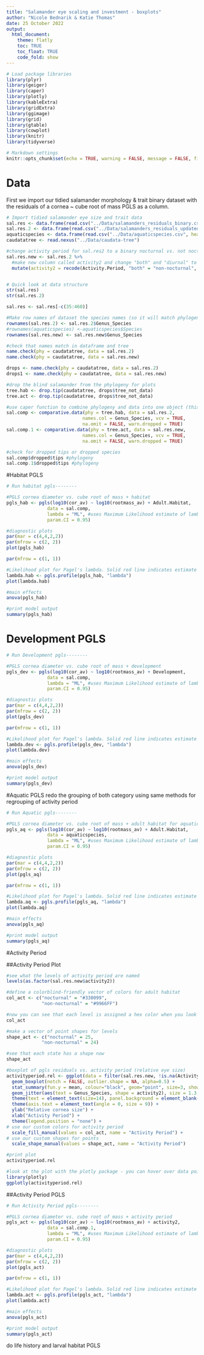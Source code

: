 ```yaml
---
title: "Salamander eye scaling and investment - boxplots"
author: "Nicole Bednarik & Katie Thomas"
date: 25 October 2022
output:
  html_document:
    theme: flatly
    toc: TRUE
    toc_float: TRUE
    code_fold: show
---
```


```r

# Load package libraries
library(plyr)
library(geiger)
library(caper)
library(plotly)
library(kableExtra)
library(gridExtra)
library(ggimage)
library(grid)
library(gtable)
library(cowplot)
library(knitr)
library(tidyverse)

# Markdown settings
knitr::opts_chunk$set(echo = TRUE, warning = FALSE, message = FALSE, fig.height = 4.5, fig.width=8)

```

# Data

First we import our tidied salamander morphology & trait binary dataset with the residuals of a cornea ~ cube root of mass PGLS as a column.

```r

# Import tidied salamander eye size and trait data
sal.res <- data.frame(read.csv("../Data/salamanders_residuals_binary.csv", header=TRUE, na.strings=c("", "NA", " ","<1")))
sal.res.2 <- data.frame(read.csv("../Data/salamanders_residuals_updated.csv", header=TRUE, na.strings=c("", "NA", " ", "<1")))
aquaticspecies <- data.frame(read.csv("../Data/aquaticspecies.csv", header=TRUE, na.strings=c("", "NA", " ", "<1")))
caudatatree <- read.nexus("../Data/caudata-tree")

#change activity period for sal.res2 to a binary nocturnal vs. not nocturnal
sal.res.new <- sal.res.2 %>%
  #make new column called activity2 and change "both" and "diurnal" to "non-nocturnal"
  mutate(activity2 = recode(Activity.Period, "both" = "non-nocturnal", "diurnal" = "non-nocturnal", "nocturnal" = "nocturnal"))


# Quick look at data structure
str(sal.res)
str(sal.res.2)

sal.res <- sal.res[-c(35:460)]

#Make row names of dataset the species names (so it will match phylogeny tips)
rownames(sal.res.2) <- sal.res.2$Genus_Species
#rownames(aquaticspecies) <-aquaticspecies$Species
rownames(sal.res.new) <- sal.res.new$Genus_Species

#check that names match in dataframe and tree
name.check(phy = caudatatree, data = sal.res.2)
name.check(phy = caudatatree, data = sal.res.new)

drops <- name.check(phy = caudatatree, data = sal.res.2)
drops1 <- name.check(phy = caudatatree, data = sal.res.new)

#drop the blind salamander from the phylogeny for plots
tree.hab <- drop.tip(caudatatree, drops$tree_not_data)
tree.act <- drop.tip(caudatatree, drops$tree_not_data)

#use caper function to combine phylogeny and data into one object (this function also matches species names in tree and dataset)
sal.comp <- comparative.data(phy = tree.hab, data = sal.res.2, 
                            names.col = Genus_Species, vcv = TRUE, 
                            na.omit = FALSE, warn.dropped = TRUE)
sal.comp.1 <- comparative.data(phy = tree.act, data = sal.res.new, 
                            names.col = Genus_Species, vcv = TRUE, 
                            na.omit = FALSE, warn.dropped = TRUE)

#check for dropped tips or dropped species
sal.comp$dropped$tips #phylogeny
sal.comp.1$dropped$tips #phylogeny

```

#Habitat PGLS

```r
# Run habitat pgls--------

#PGLS cornea diameter vs. cube root of mass + habitat
pgls_hab <- pgls(log10(cor_av) ~ log10(rootmass_av) + Adult.Habitat,
               data = sal.comp, 
               lambda = "ML", #uses Maximum Likelihood estimate of lambda
               param.CI = 0.95)

#diagnostic plots
par(mar = c(4,4,2,2))
par(mfrow = c(2, 2))
plot(pgls_hab)

par(mfrow = c(1, 1))

#Likelihood plot for Pagel's lambda. Solid red line indicates estimate for lambda and broken red lines indcaite the 95% confidence interval
lambda.hab <- pgls.profile(pgls_hab, "lambda")
plot(lambda.hab)
```

```r
#main effects
anova(pgls_hab)

#print model output 
summary(pgls_hab)
```
# Development PGLS

```r
# Run Development pgls--------

#PGLS cornea diameter vs. cube root of mass + development
pgls_dev <- pgls(log10(cor_av) ~ log10(rootmass_av) + Development,
               data = sal.comp, 
               lambda = "ML", #uses Maximum Likelihood estimate of lambda
               param.CI = 0.95)

#diagnostic plots
par(mar = c(4,4,2,2))
par(mfrow = c(2, 2))
plot(pgls_dev)

par(mfrow = c(1, 1))

#Likelihood plot for Pagel's lambda. Solid red line indicates estimate for lambda and broken red lines indcaite the 95% confidence interval
lambda.dev <- pgls.profile(pgls_dev, "lambda")
plot(lambda.dev)

```

```r
#main effects
anova(pgls_dev)

#print model output 
summary(pgls_dev)
```

#Aquatic PGLS
redo the grouping of both category using same methods for regrouping of activity period
```r
# Run Aquatic pgls--------

#PGLS cornea diameter vs. cube root of mass + adult habitat for aquatic species
pgls_aq <- pgls(log10(cor_av) ~ log10(rootmass_av) + Adult.Habitat,
               data = aquaticspecies, 
               lambda = "ML", #uses Maximum Likelihood estimate of lambda
               param.CI = 0.95)

#diagnostic plots
par(mar = c(4,4,2,2))
par(mfrow = c(2, 2))
plot(pgls_aq)

par(mfrow = c(1, 1))

#Likelihood plot for Pagel's lambda. Solid red line indicates estimate for lambda and broken red lines indcaite the 95% confidence interval
lambda.aq <- pgls.profile(pgls_aq, "lambda")
plot(lambda.aq)

```

```r
#main effects
anova(pgls_aq)

#print model output 
summary(pgls_aq)
```

#Activity Period

##Activity Period Plot

```r
#see what the levels of activity period are named
levels(as.factor(sal.res.new$activity2))

#define a colorblind-friendly vector of colors for adult habitat
col_act <- c("nocturnal" = "#330099",
             "non-nocturnal" = "#9966FF")

#now you can see that each level is assigned a hex color when you look at the vector
col_act

#make a vector of point shapes for levels
shape_act <- c("nocturnal" = 25,
             "non-nocturnal" = 24)

#see that each state has a shape now
shape_act
```

```r
#boxplot of pgls residuals vs. activity period (relative eye size)
activityperiod.rel <- ggplot(data = filter(sal.res.new, !is.na(Activity.Period)), aes(x = reorder(activity2, pglsres.cdmass, fun=mean), y=pglsres.cdmass, fill=activity2, shape=activity2)) +
  geom_boxplot(notch = FALSE, outlier.shape = NA, alpha=0.5) +
  stat_summary(fun.y = mean, colour="black", geom="point", size=3, show_guide = FALSE) +
  geom_jitter(aes(text = Genus_Species, shape = activity2), size = 1.3, alpha = 0.3, position = position_jitter(0.15)) +
  theme(text = element_text(size=14), panel.background = element_blank(), axis.line = element_line(colour = "black")) +
  theme(axis.text = element_text(angle = 0, size = 9)) +
  ylab("Relative cornea size") +
  xlab("Activity Period") +
  theme(legend.position = "none") +
# use our custom colors for activity period
  scale_fill_manual(values = col_act, name = "Activity Period") +
# use our custom shapes for points
  scale_shape_manual(values = shape_act, name = "Activity Period") 

#print plot
activityperiod.rel

#look at the plot with the plotly package - you can hover over data points to see what each species is, great way to check outliers!
library(plotly)
ggplotly(activityperiod.rel)

```
##Activity Period PGLS

```r
# Run Activity Period pgls--------

#PGLS cornea diameter vs. cube root of mass + activity period
pgls_act <- pgls(log10(cor_av) ~ log10(rootmass_av) + activity2,
               data = sal.comp.1, 
               lambda = "ML", #uses Maximum Likelihood estimate of lambda
               param.CI = 0.95)

#diagnostic plots
par(mar = c(4,4,2,2))
par(mfrow = c(2, 2))
plot(pgls_act)

par(mfrow = c(1, 1))

#Likelihood plot for Pagel's lambda. Solid red line indicates estimate for lambda and broken red lines indcaite the 95% confidence interval
lambda.act <- pgls.profile(pgls_act, "lambda")
plot(lambda.act)

```

```r
#main effects
anova(pgls_act)

#print model output 
summary(pgls_act)
```

do life history and larval habitat PGLS